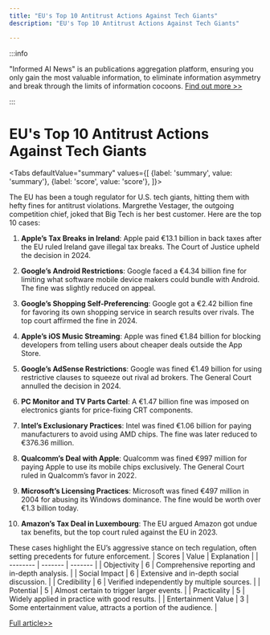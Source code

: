 ```yaml
---
title: "EU's Top 10 Antitrust Actions Against Tech Giants"
description: "EU's Top 10 Antitrust Actions Against Tech Giants"

---
```



:::info

"Informed AI News" is an publications aggregation platform, ensuring you only gain the most valuable information, to eliminate information asymmetry and break through the limits of information cocoons.  [Find out more >>](/)

:::

# EU's Top 10 Antitrust Actions Against Tech Giants


<Tabs
	defaultValue="summary"
	values={[
	{label: 'summary', value: 'summary'},
	{label: 'score', value: 'score'},
]}>
<TabItem value="summary">


The EU has been a tough regulator for U.S. tech giants, hitting them with hefty fines for antitrust violations. Margrethe Vestager, the outgoing competition chief, joked that Big Tech is her best customer. Here are the top 10 cases:

1. **Apple’s Tax Breaks in Ireland**: Apple paid €13.1 billion in back taxes after the EU ruled Ireland gave illegal tax breaks. The Court of Justice upheld the decision in 2024.

2. **Google’s Android Restrictions**: Google faced a €4.34 billion fine for limiting what software mobile device makers could bundle with Android. The fine was slightly reduced on appeal.

3. **Google’s Shopping Self-Preferencing**: Google got a €2.42 billion fine for favoring its own shopping service in search results over rivals. The top court affirmed the fine in 2024.

4. **Apple’s iOS Music Streaming**: Apple was fined €1.84 billion for blocking developers from telling users about cheaper deals outside the App Store.

5. **Google’s AdSense Restrictions**: Google was fined €1.49 billion for using restrictive clauses to squeeze out rival ad brokers. The General Court annulled the decision in 2024.

6. **PC Monitor and TV Parts Cartel**: A €1.47 billion fine was imposed on electronics giants for price-fixing CRT components.

7. **Intel’s Exclusionary Practices**: Intel was fined €1.06 billion for paying manufacturers to avoid using AMD chips. The fine was later reduced to €376.36 million.

8. **Qualcomm’s Deal with Apple**: Qualcomm was fined €997 million for paying Apple to use its mobile chips exclusively. The General Court ruled in Qualcomm’s favor in 2022.

9. **Microsoft’s Licensing Practices**: Microsoft was fined €497 million in 2004 for abusing its Windows dominance. The fine would be worth over €1.3 billion today.

10. **Amazon’s Tax Deal in Luxembourg**: The EU argued Amazon got undue tax benefits, but the top court ruled against the EU in 2023.

These cases highlight the EU’s aggressive stance on tech regulation, often setting precedents for future enforcement.
</TabItem>
<TabItem value="score">
	| Scores     | Value   | Explanation |
	| -------- | ------- | ------- |
	| Objectivity  | 6    | Comprehensive reporting and in-depth analysis.    |
	| Social Impact | 6     | Extensive and in-depth social discussion.    |
	| Credibility    | 6    | Verified independently by multiple sources.    |
	| Potential    | 5    | Almost certain to trigger larger events.    |
	| Practicality    | 5    | Widely applied in practice with good results.    |
	| Entertainment Value    | 3    | Some entertainment value, attracts a portion of the audience.    |
</TabItem>
</Tabs>

[Full article>>](https://techcrunch.com/2024/09/21/the-eus-10-biggest-antitrust-actions-on-tech/)
